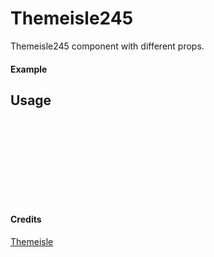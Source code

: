 
<Meta of={Themeisle245} title="Themeisle/Themeisle245" />

# Themeisle245

Themeisle245 component with different props.

#### Example

<Canvas of={Themeisle245.Primary} />

## Usage

```ts
import { Themeisle245 } from "yadl-ui";

const Example = () => {
  return (
      <Themeisle245 />
  );
};

export default Example;
```

#### Credits
[Themeisle](https://themeisle.com/illustrations/)
